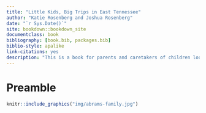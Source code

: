 ```yaml
--- 
title: "Little Kids, Big Trips in East Tennessee"
author: "Katie Rosenberg and Joshua Rosenberg"
date: "`r Sys.Date()`"
site: bookdown::bookdown_site
documentclass: book
bibliography: [book.bib, packages.bib]
biblio-style: apalike
link-citations: yes
description: "This is a book for parents and caretakers of children looking to take outdoors adventures in and around East Tennessee."
---
```


# Preamble

```r
knitr::include_graphics("img/abrams-family.jpg")
```